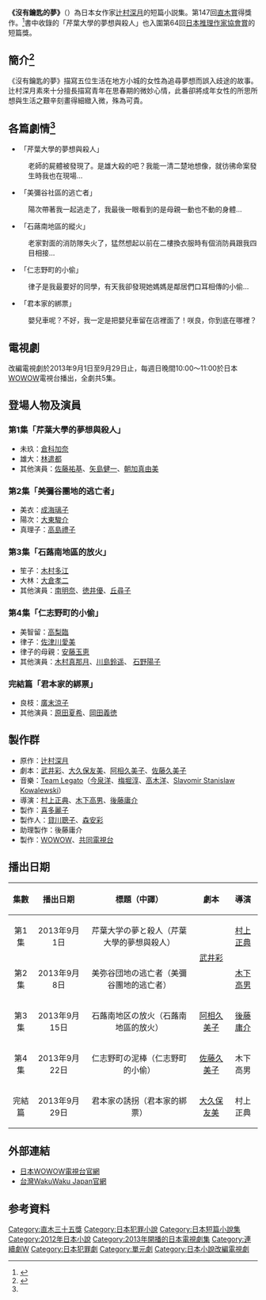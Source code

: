 '''《沒有鑰匙的夢》'''（{{lang|ja|鍵のない夢を見る}}）為日本女作家[[辻村深月|辻村深月]]的短篇小説集。第147回[[直木賞|直木賞]]得獎作。<ref>{{Cite news| title = “直木賞”辻村深月、3年後の凄い作品に期待!| newspaper = [[夕刊フジ|zakzak]]| publisher = 竹縄昌| date = 2012-07-29| url = http://www.zakzak.co.jp/entertainment/ent-news/news/20120729/enn1207290725001-n1.htm| accessdate = 2013-09-25| archive-date = 2013-09-28| archive-url = https://web.archive.org/web/20130928215500/http://www.zakzak.co.jp/entertainment/ent-news/news/20120729/enn1207290725001-n1.htm| dead-url = no}}</ref>書中收錄的「芹葉大學的夢想與殺人」也入圍第64回[[日本推理作家協會賞|日本推理作家協會賞]]的短篇獎。

{{Infobox Book 
| name         = 沒有鑰匙的夢
| title_orig   = {{lang|ja|鍵のない夢を見る}}
| author       = [[辻村深月|辻村深月]]
| translator   = {{TWN}}：[[王華懋|王華懋]]<br />{{CHN}}：[[郑晓蕾|郑晓蕾]]
| genre = [[短篇小說|短篇小說]]<br />[[戲劇|戲劇]]
| language     = [[日語|日語]]
| publisher    = {{JPN}}：[[文藝春秋|文藝春秋]]<br/>{{TWN}}：[[時報文化|時報文化]]<br />{{CHN}}：[[新星出版社|新星出版社]]
| release_date = {{JPN}}：2012年5月15日<br/>{{TWN}}：2013年10月6日<br />{{CHN}}：2014年12月
| isbn         = {{JPN}}：9784103283218<br/>{{TWN}}：9789571358192 <br />{{CHN}}：9787513316200
}}

== 簡介<ref name="#1">{{Cite web |url=http://www.eslite.com/product.aspx?pgid=1001110932271466#top |title=存档副本 |accessdate=2013-11-15 |archive-date=2015-09-24 |archive-url=https://web.archive.org/web/20150924002154/http://www.eslite.com/product.aspx?pgid=1001110932271466#top |dead-url=no }}</ref>==
《沒有鑰匙的夢》描寫五位生活在地方小城的女性為追尋夢想而誤入歧途的故事。辻村深月素來十分擅長描寫青年在思春期的微妙心情，此番卻將成年女性的所思所想與生活之艱辛刻畫得細緻入微，殊為可貴。

== 各篇劇情<ref name="#1"/>==
* 「芹葉大學的夢想與殺人」 
: 老師的屍體被發現了。是雄大殺的吧？我能一清二楚地想像，就彷彿命案發生時我也在現場… 

* 「美彌谷社區的逃亡者」 
: 陽次帶著我一起逃走了，我最後一眼看到的是母親一動也不動的身體… 

* 「石蕗南地區的縱火」 
: 老家對面的消防隊失火了，猛然想起以前在二樓換衣服時有個消防員跟我四目相接… 

* 「仁志野町的小偷」 
: 律子是我最要好的同學，有天我卻發現她媽媽是鄰居們口耳相傳的小偷… 

* 「君本家的綁票」 
: 嬰兒車呢？不好，我一定是把嬰兒車留在店裡面了！咲良，你到底在哪裡？ 

{{NoteTA
|G1=JP
|1=zh-tw:團體;zh-hk:組合;zh-cn:组合;
}}
{{電視節目信息框
| 顏色       = 
| 名稱       = 沒有鑰匙的夢
| 原名       = {{lang|ja|鍵のない夢を見る}}
| 圖片       = 
| 圖說       = 
| 類型       = [[日本電視劇|日本電視劇]]
| 原創       = [[辻村深月|辻村深月]]《沒有鑰匙的夢》
| 發展       = 
| 編劇       = [[武井彩|武井彩]]、[[大久保友美|大久保友美]]、[[阿相久美子|阿相久美子]]、[[佐藤久美子（脚本家）|佐藤久美子]]
| 導演       = [[村上正典|村上正典]]、[[木下高男|木下高男]]、[[後藤庸介|後藤庸介]]
| 演出       = [[倉科加奈|倉科加奈]]、[[成海璃子|成海璃子]]、[[木村多江|木村多江]]、[[高梨臨|高梨臨]]、[[廣末涼子|廣末涼子]]
| 配音       = 
| 旁白       = 
| 字幕       = 
| 主題曲     =  TAKAHIRO（[[EXILE|EXILE]]） 《[[一千零一秒|一千零一秒]]》<ref>{{Cite web| title = 連続ドラマ「鍵のない夢を見る」のイメージソングにEXILE TAKAHIROの初ソロシングル「一千一秒」が決定| publisher = [[BARKS|BARKS]]| date = 2013-07-27| url = http://www.barks.jp/news/?id=1000092707| accessdate = 2013-09-25| archive-date = 2013-09-27| archive-url = https://web.archive.org/web/20130927163059/http://www.barks.jp/news/?id=1000092707| dead-url = no}}</ref>
| 片頭曲     = 
| 片尾曲     = 
| 作曲       = 
| 國家       = [[日本|日本]]
| 地區       = 
| 語言       = 日語
| 季數       = 1
| 系列數     = 
| 輯數       = 
| 集數       = 5
| 每集列表   = 
| 執行製片   = 
| 製片人     = [[喜多麗子|喜多麗子]]、[[貸川聰子|貸川聰子]]、[[森安彩|森安彩]]
| 監製       = 
| 副製片人   = 
| 共同製片人 = 
| 編審       = 
| 剪輯       = 
| 年份       = 2013年
| 外景       = 
| 機位       = 
| 每集長     = 60分鐘
| 頻道1      = 
| 電視台1    = [[WOWOW|WOWOW]]電視台
| 視頻制式1  = 
| 音頻制式1  = 
| 電視台2    = 
| 視頻制式2  = 
| 音頻制式2  = 
| 電視台3    = 
| 首播國家   = 日本
| 首播地區   = 
| 製作公司   = [[WOWOW|WOWOW]]電視台、[[共同電視台|共同電視台]]
| 影視公司   =
| 開始1      = 2013年9月1日  
| 結束1      = 9月29日
| 開始2      = 
| 結束2      = 
| 開始3      = 
| 結束3      = 
| 晚於       = 
| 早於       = 
| 相關劇集   = 
| 中國大陸名稱 = 
| 台灣名稱   = 
| 港澳名稱   = 
| 馬新名稱   = 
| 官方網站   = http://www.wowow.co.jp/dramaw/kagi/index.html
| imdb_id   = 
| tv_com_id = 
}}

== 電視劇 ==
改編電視劇於2013年9月1日至9月29日止，每週日晚間10:00～11:00於日本[[WOWOW|WOWOW]]電視台播出，全劇共5集。

== 登場人物及演員 ==
=== 第1集「芹葉大學的夢想與殺人」 ===
* 未玖：[[倉科加奈|倉科加奈]]
* 雄大：[[林遣都|林遣都]]
* 其他演員：[[佐藤祐基|佐藤祐基]]、[[矢島健一|矢島健一]]、[[朝加真由美|朝加真由美]]

=== 第2集「美彌谷團地的逃亡者」 ===
* 美衣：[[成海璃子|成海璃子]]
* 陽次：[[大東駿介|大東駿介]]
* 真理子：[[高島禮子|高島禮子]]

=== 第3集「石蕗南地區的放火」 ===
* 笙子：[[木村多江|木村多江]]
* 大林：[[大倉孝二|大倉孝二]]
* 其他演員：[[南明奈|南明奈]]、[[徳井優|徳井優]]、[[丘尋子|丘尋子]]

=== 第4集「仁志野町的小偷」 ===
* 美智留：[[高梨臨|高梨臨]]
* 律子：[[佐津川愛美|佐津川愛美]]
* 律子的母親：[[安藤玉恵|安藤玉恵]]
* 其他演員：[[木村真那月|木村真那月]]、[[川島鈴遥|川島鈴遥]]、 [[石野陽子|石野陽子]]

=== 完結篇「君本家的綁票」 ===
* 良枝：[[廣末涼子|廣末涼子]]
* 其他演員：[[原田夏希|原田夏希]]、[[岡田義徳|岡田義徳]]

== 製作群 ==
*原作：[[辻村深月|辻村深月]]
*劇本：[[武井彩|武井彩]]、[[大久保友美|大久保友美]]、[[阿相久美子|阿相久美子]]、[[佐藤久美子（脚本家）|佐藤久美子]]
*音樂：[[Team_Legato|Team Legato]]（[[今泉洋|今泉洋]]、[[梅堀淳|梅堀淳]]、[[高木洋|高木洋]]、[[Slavomir_Stanislaw_Kowalewski|Slavomir Stanislaw Kowalewski]]）
*導演：[[村上正典|村上正典]]、[[木下高男|木下高男]]、[[後藤庸介|後藤庸介]]
*製作：[[喜多麗子|喜多麗子]]
*製作人：[[貸川聰子|貸川聰子]]、[[森安彩|森安彩]]
*助理製作：後藤庸介
*製作：[[WOWOW|WOWOW]]、[[共同電視台|共同電視台]]

== 播出日期 ==
{|class="wikitable"
|-
!集數||播出日期||標題（中譯）||劇本||導演
|-
|style="text-align: center;"|第1集||style="text-align: center;"|2013年9月1日||style="text-align: center;"|芹葉大学の夢と殺人（芹葉大學的夢想與殺人）||rowspan="2" style="text-align: center;"|[[武井彩|武井彩]]||style="text-align: center;"|[[村上正典|村上正典]]
|-
|style="text-align: center;"|第2集||style="text-align: center;"|2013年9月8日||style="text-align: center;"|美弥谷団地の逃亡者（美彌谷團地的逃亡者）||style="text-align: center;"|[[木下高男|木下高男]]
|-
|style="text-align: center;"|第3集||style="text-align: center;"|2013年9月15日||style="text-align: center;"|石蕗南地区の放火（石蕗南地區的放火）||style="text-align: center;"|[[阿相久美子|阿相久美子]]||style="text-align: center;"|[[後藤庸介|後藤庸介]]
|-
|style="text-align: center;"|第4集||style="text-align: center;"|2013年9月22日||style="text-align: center;"|仁志野町の泥棒（仁志野町的小偷）||style="text-align: center;"|[[佐藤久美子（脚本家）|佐藤久美子]]||style="text-align: center;"|木下高男
|-
|style="text-align: center;"|完結篇||style="text-align: center;"|2013年9月29日||style="text-align: center;"|君本家の誘拐（君本家的綁票）||style="text-align: center;"|[[大久保友美|大久保友美]]||style="text-align: center;"|村上正典
|}

== 外部連結 ==
* [http://www.wowow.co.jp/dramaw/kagi/index.html 日本WOWOW電視台官網] {{Wayback|url=http://www.wowow.co.jp/dramaw/kagi/index.html |date=20131029215949 }}
* [http://twn.wakuwakujapan.tv/zh/program/detail/wj0000003013/ 台灣WakuWaku Japan官網] {{Wayback|url=http://twn.wakuwakujapan.tv/zh/program/detail/wj0000003013/ |date=20171021003511 }}

== 参考資料 ==
{{reflist}}
{{電視節目的變遷
|電視台 = [[WOWOW|WOWOW]]
|播放檔次 = [[電視劇W|連續劇W]]
|節目名稱 = 沒有鑰匙的夢<br />（2013.9.1 - 2013.9.29）
|上一節目 = [[麵包和湯和貓咪天氣|麵包和湯和貓咪天氣]]<br />（2013.7.21 - 2013.8.11）
|下一節目 = [[LINK_(電視劇)|LINK]]<br />（2013.10.6 - 2013.11.3）
}}
{{電視節目的變遷
|電視台= {{flagicon|TWN}} 台灣 [[WakuWaku_Japan|WAKUWAKU JAPAN]]
|播放檔次= 星期日 21:00 - 22:00
|節目名稱=-{沒有鑰匙的夢}-<br/>（2017.4.2 - 2017.4.16）
|上一節目=-{[[啊，生命之光～心愛的你|啊，生命之光～心愛的你]]}-<br/>（2017.1.22 - 2017.3.26）
|下一節目=-{[[貴族偵探|貴族偵探]]}-<br/>（2017.4.23 - 2017.）
}}
{{連續劇W}}
{{2017年台灣播出之日劇}}
{{直木賞|第147屆}}

{{DEFAULTSORT:kaginonaiyumewomiru}}
[[Category:直木三十五獎|Category:直木三十五獎]]
[[Category:日本犯罪小說|Category:日本犯罪小說]]
[[Category:日本短篇小說集|Category:日本短篇小說集]]
[[Category:2012年日本小說|Category:2012年日本小說]] 
[[Category:2013年開播的日本電視劇集|Category:2013年開播的日本電視劇集]]
[[Category:連續劇W|Category:連續劇W]]
[[Category:日本犯罪劇|Category:日本犯罪劇]]
[[Category:單元劇|Category:單元劇]]
[[Category:日本小說改編電視劇|Category:日本小說改編電視劇]]